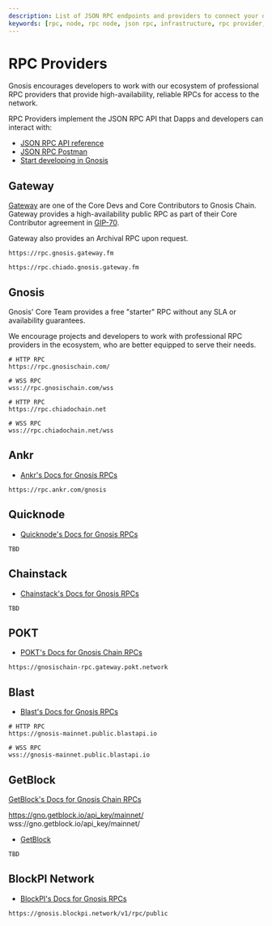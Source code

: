 ```yaml
---
description: List of JSON RPC endpoints and providers to connect your dapp to Gnosis or Chiado
keywords: [rpc, node, rpc node, json rpc, infrastructure, rpc provider, rpc endpoint]
---
```



# RPC Providers

Gnosis encourages developers to work with our ecosystem of professional RPC providers that provide high-availability, reliable RPCs for access to the network.

RPC Providers implement the JSON RPC API that Dapps and developers can interact with:

- [JSON RPC API reference](https://ethereum.org/en/developers/docs/apis/json-rpc/)
- [JSON RPC Postman](https://documenter.getpostman.com/view/4117254/ethereum-json-rpc/RVu7CT5J?version=latest)
- [Start developing in Gnosis](/developers)

## Gateway

[Gateway](https://gateway.fm/) are one of the Core Devs and Core Contributors to Gnosis Chain. Gateway provides a high-availability public RPC as part of their Core Contributor agreement in [GIP-70](https://snapshot.org/#/gnosis.eth/proposal/0xbdc138180bec423df7b1d84c3ff4a85f3d1b62efba5db8f88a29bee2c4e515bb). 

Gateway also provides an Archival RPC upon request.

<Tabs>

<TabItem label="Mainnet" value="Mainnet">

```
https://rpc.gnosis.gateway.fm
```

</TabItem>
<TabItem label="Chiado" value="Chiado">

```
https://rpc.chiado.gnosis.gateway.fm
```

</TabItem>
</Tabs>

## Gnosis 

Gnosis' Core Team provides a free "starter" RPC without any SLA or availability guarantees. 

We encourage projects and developers to work with professional RPC providers in the ecosystem, who are better equipped to serve their needs. 

<Tabs>
<TabItem label="Mainnet" value="Mainnet">

```shell
# HTTP RPC
https://rpc.gnosischain.com/

# WSS RPC
wss://rpc.gnosischain.com/wss
```

</TabItem>
<TabItem label="Chiado" value="Chiado">

```shell
# HTTP RPC
https://rpc.chiadochain.net

# WSS RPC
wss://rpc.chiadochain.net/wss
```

</TabItem>
</Tabs>

## Ankr

- [Ankr's Docs for Gnosis RPCs](https://www.ankr.com/protocol/public/gnosis/) 

```
https://rpc.ankr.com/gnosis
```

## Quicknode

- [Quicknode's Docs for Gnosis RPCs](https://www.quicknode.com/docs/gnosis)

```
TBD
```

## Chainstack

- [Chainstack's Docs for Gnosis RPCs](https://chainstack.com/build-better-with-gnosis-chain/) 

```
TBD
```

## POKT

- [POKT's Docs for Gnosis Chain RPCs](https://docs.pokt.network/use/public-rpc/gnosis-chain/) 

```
https://gnosischain-rpc.gateway.pokt.network
```

## Blast

- [Blast's Docs for Gnosis RPCs](https://blastapi.io/public-api/gnosis)

```shell
# HTTP RPC
https://gnosis-mainnet.public.blastapi.io

# WSS RPC
wss://gnosis-mainnet.public.blastapi.io
```

## GetBlock

[GetBlock's Docs for Gnosis Chain RPCs](https://getblock.io/nodes/gno/)

https://gno.getblock.io/api_key/mainnet/
wss://gno.getblock.io/api_key/mainnet/

- [GetBlock](https://getblock.io/)

```
TBD
```

## BlockPI Network

- [BlockPI's Docs for Gnosis RPCs](https://docs.blockpi.io/documentations/api-reference/gnosis) 

```
https://gnosis.blockpi.network/v1/rpc/public
```
